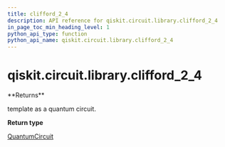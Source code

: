 ```yaml
---
title: clifford_2_4
description: API reference for qiskit.circuit.library.clifford_2_4
in_page_toc_min_heading_level: 1
python_api_type: function
python_api_name: qiskit.circuit.library.clifford_2_4
---
```


# qiskit.circuit.library.clifford\_2\_4

<Function id="qiskit.circuit.library.clifford_2_4" name="clifford_2_4" isDedicatedPage={true} github="https://github.com/qiskit/qiskit/tree/stable/0.22/qiskit/circuit/library/templates/clifford/clifford_2_4.py" signature="clifford_2_4()">
  **Returns**

  template as a quantum circuit.

  **Return type**

  [QuantumCircuit](qiskit.circuit.QuantumCircuit "qiskit.circuit.QuantumCircuit")
</Function>

